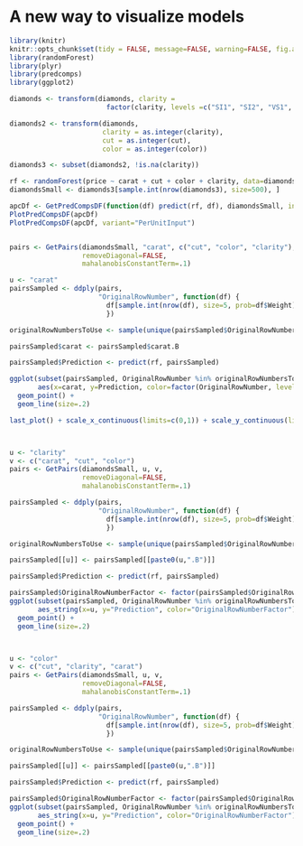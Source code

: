 # A new way to visualize models

```r
library(knitr)
knitr::opts_chunk$set(tidy = FALSE, message=FALSE, warning=FALSE, fig.align='center')
library(randomForest)
library(plyr)
library(predcomps)
library(ggplot2)
```

```r
diamonds <- transform(diamonds, clarity = 
                        factor(clarity, levels =c("SI1", "SI2", "VS1", "VS2", "VVS1", "VVS2", "IF")))

diamonds2 <- transform(diamonds,
                       clarity = as.integer(clarity),
                       cut = as.integer(cut),
                       color = as.integer(color))

diamonds3 <- subset(diamonds2, !is.na(clarity))

rf <- randomForest(price ~ carat + cut + color + clarity, data=diamonds3, ntree=20)
diamondsSmall <- diamonds3[sample.int(nrow(diamonds3), size=500), ]

apcDf <- GetPredCompsDF(function(df) predict(rf, df), diamondsSmall, inputVars=row.names(rf$importance))
PlotPredCompsDF(apcDf)
PlotPredCompsDF(apcDf, variant="PerUnitInput")


pairs <- GetPairs(diamondsSmall, "carat", c("cut", "color", "clarity"), 
                  removeDiagonal=FALSE,
                  mahalanobisConstantTerm=.1)

u <- "carat"
pairsSampled <- ddply(pairs, 
                      "OriginalRowNumber", function(df) {
                        df[sample.int(nrow(df), size=5, prob=df$Weight), ]
                        })

originalRowNumbersToUse <- sample(unique(pairsSampled$OriginalRowNumber), size=10)

pairsSampled$carat <- pairsSampled$carat.B

pairsSampled$Prediction <- predict(rf, pairsSampled)

ggplot(subset(pairsSampled, OriginalRowNumber %in% originalRowNumbersToUse),
       aes(x=carat, y=Prediction, color=factor(OriginalRowNumber, levels=sample(originalRowNumbersToUse)))) +
  geom_point() +
  geom_line(size=.2) 

last_plot() + scale_x_continuous(limits=c(0,1)) + scale_y_continuous(limits=c(0,5000))



u <- "clarity"
v <- c("carat", "cut", "color")
pairs <- GetPairs(diamondsSmall, u, v, 
                  removeDiagonal=FALSE,
                  mahalanobisConstantTerm=.1)

pairsSampled <- ddply(pairs, 
                      "OriginalRowNumber", function(df) {
                        df[sample.int(nrow(df), size=5, prob=df$Weight), ]
                        })

originalRowNumbersToUse <- sample(unique(pairsSampled$OriginalRowNumber), size=10)

pairsSampled[[u]] <- pairsSampled[[paste0(u,".B")]]

pairsSampled$Prediction <- predict(rf, pairsSampled)

pairsSampled$OriginalRowNumberFactor <- factor(pairsSampled$OriginalRowNumber, levels=sample(originalRowNumbersToUse))
ggplot(subset(pairsSampled, OriginalRowNumber %in% originalRowNumbersToUse),
       aes_string(x=u, y="Prediction", color="OriginalRowNumberFactor")) +
  geom_point() +
  geom_line(size=.2) 



u <- "color"
v <- c("cut", "clarity", "carat")
pairs <- GetPairs(diamondsSmall, u, v, 
                  removeDiagonal=FALSE,
                  mahalanobisConstantTerm=.1)

pairsSampled <- ddply(pairs, 
                      "OriginalRowNumber", function(df) {
                        df[sample.int(nrow(df), size=5, prob=df$Weight), ]
                        })

originalRowNumbersToUse <- sample(unique(pairsSampled$OriginalRowNumber), size=10)

pairsSampled[[u]] <- pairsSampled[[paste0(u,".B")]]

pairsSampled$Prediction <- predict(rf, pairsSampled)

pairsSampled$OriginalRowNumberFactor <- factor(pairsSampled$OriginalRowNumber, levels=sample(originalRowNumbersToUse))
ggplot(subset(pairsSampled, OriginalRowNumber %in% originalRowNumbersToUse),
       aes_string(x=u, y="Prediction", color="OriginalRowNumberFactor")) +
  geom_point() +
  geom_line(size=.2) 





```
